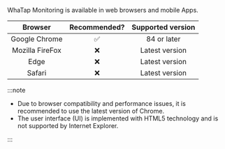 WhaTap Monitoring is available in web browsers and mobile Apps.

<div class='c3-3'>

|     Browser     |           Recommended?          | Supported version |
| :-------------: | :-----------------------------: | :---------------: |
|  Google Chrome  | <span class='emoji-ok'>✅</span> |    84 or later    |
| Mozilla FireFox | <span class='emoji-no'>❌</span> |   Latest version  |
|       Edge      | <span class='emoji-no'>❌</span> |   Latest version  |
|      Safari     | <span class='emoji-no'>❌</span> |   Latest version  |

</div>

:::note

- Due to browser compatibility and performance issues, it is recommended to use the latest version of Chrome.
- The user interface (UI) is implemented with HTML5 technology and is not supported by Internet Explorer.

:::
